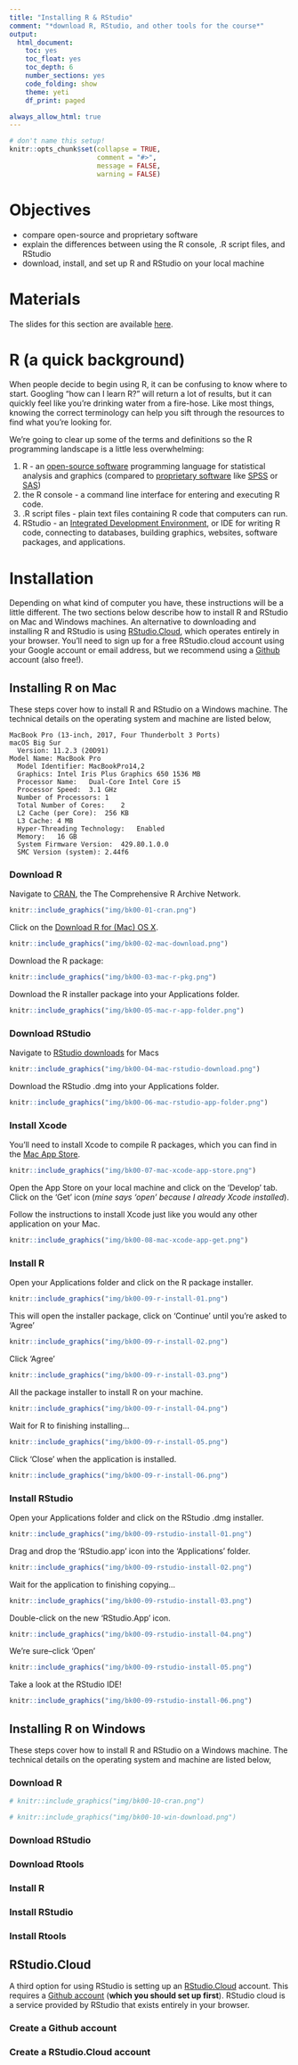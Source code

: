```yaml
---
title: "Installing R & RStudio"
comment: "*download R, RStudio, and other tools for the course*"
output:
  html_document: 
    toc: yes
    toc_float: yes
    toc_depth: 6
    number_sections: yes
    code_folding: show
    theme: yeti
    df_print: paged

always_allow_html: true
---
```


```r
# don't name this setup!
knitr::opts_chunk$set(collapse = TRUE,
                      comment = "#>",
                      message = FALSE,
                      warning = FALSE)
```

# Objectives

- compare open-source and proprietary software    
- explain the differences between using the R console, .R script files, and RStudio   
- download, install, and set up R and RStudio on your local machine

# Materials

The slides for this section are available [here]().

# R (a quick background)

When people decide to begin using R, it can be confusing to know where to start. Googling "how can I learn R?" will return a lot of results, but it can quickly feel like you're drinking water from a fire-hose. Like most things, knowing the correct terminology can help you sift through the resources to find what you're looking for. 

We're going to clear up some of the terms and definitions so the R programming landscape is a little less overwhelming:

1. R - an [open-source software](https://en.wikipedia.org/wiki/Open-source_software) programming language for statistical analysis and graphics (compared to [proprietary software](https://en.wikipedia.org/wiki/Proprietary_software) like [SPSS](https://en.wikipedia.org/wiki/SPSS) or [SAS](https://en.wikipedia.org/wiki/SAS_(software)))
2. the R console - a command line interface for entering and executing R code.  
3. .R script files - plain text files containing R code that computers can run.   
4. RStudio - an [Integrated Development Environment](https://en.wikipedia.org/wiki/Integrated_development_environment), or IDE for writing R code, connecting to databases, building graphics, websites, software packages, and applications.  

# Installation

Depending on what kind of computer you have, these instructions will be a little different. The two sections below describe how to install R and RStudio on Mac and Windows machines. An alternative to downloading and installing R and RStudio is using [RStudio.Cloud](https://rstudio.cloud/), which operates entirely in your browser. You'll need to sign up for a free RStudio.cloud account using your Google account or email address, but we recommend using a [Github](https://github.com/) account (also free!).

## Installing R on Mac {.tabset}

These steps cover how to install R and RStudio on a Windows machine. The technical details on the operating system and machine are listed below,

```
MacBook Pro (13-inch, 2017, Four Thunderbolt 3 Ports)
macOS Big Sur
  Version: 11.2.3 (20D91)
Model Name:	MacBook Pro
  Model Identifier:	MacBookPro14,2
  Graphics: Intel Iris Plus Graphics 650 1536 MB
  Processor Name:	Dual-Core Intel Core i5
  Processor Speed:	3.1 GHz
  Number of Processors:	1
  Total Number of Cores:	2
  L2 Cache (per Core):	256 KB
  L3 Cache:	4 MB
  Hyper-Threading Technology:	Enabled
  Memory:	16 GB
  System Firmware Version:	429.80.1.0.0
  SMC Version (system):	2.44f6
```

### Download R

Navigate to [CRAN](https://cran.r-project.org/), the The Comprehensive R Archive Network.

```r
knitr::include_graphics("img/bk00-01-cran.png")
```


Click on the [Download R for (Mac) OS X](https://cran.r-project.org/).

```r
knitr::include_graphics("img/bk00-02-mac-download.png")
```

Download the R package:

```r
knitr::include_graphics("img/bk00-03-mac-r-pkg.png")
```

Download the R installer package into your Applications folder.

```r
knitr::include_graphics("img/bk00-05-mac-r-app-folder.png")
```

### Download RStudio

Navigate to [RStudio downloads](https://www.rstudio.com/products/rstudio/download/#download) for Macs

```r
knitr::include_graphics("img/bk00-04-mac-rstudio-download.png")
```

Download the RStudio .dmg into your Applications folder.

```r
knitr::include_graphics("img/bk00-06-mac-rstudio-app-folder.png")
```


### Install Xcode

You'll need to install Xcode to compile R packages, which you can find in the [Mac App Store](https://apps.apple.com/us/app/xcode/id497799835?mt=12).

```r
knitr::include_graphics("img/bk00-07-mac-xcode-app-store.png")
```

Open the App Store on your local machine and click on the 'Develop' tab. Click on the 'Get' icon (*mine says 'open' because I already Xcode installed*).

Follow the instructions to install Xcode just like you would any other application on your Mac.

```r
knitr::include_graphics("img/bk00-08-mac-xcode-app-get.png")
```


### Install R

Open your Applications folder and click on the R package installer.

```r
knitr::include_graphics("img/bk00-09-r-install-01.png")
```

This will open the installer package, click on 'Continue' until you're asked to 'Agree'

```r
knitr::include_graphics("img/bk00-09-r-install-02.png")
```

Click 'Agree'

```r
knitr::include_graphics("img/bk00-09-r-install-03.png")
```

All the package installer to install R on your machine. 

```r
knitr::include_graphics("img/bk00-09-r-install-04.png")
```

Wait for R to finishing installing...

```r
knitr::include_graphics("img/bk00-09-r-install-05.png")
```

Click 'Close' when the application is installed. 

```r
knitr::include_graphics("img/bk00-09-r-install-06.png")
```

### Install RStudio

Open your Applications folder and click on the RStudio .dmg installer.

```r
knitr::include_graphics("img/bk00-09-rstudio-install-01.png")
```

Drag and drop the 'RStudio.app' icon into the 'Applications' folder. 

```r
knitr::include_graphics("img/bk00-09-rstudio-install-02.png")
```

Wait for the application to finishing copying...

```r
knitr::include_graphics("img/bk00-09-rstudio-install-03.png")
```

Double-click on the new 'RStudio.App' icon.

```r
knitr::include_graphics("img/bk00-09-rstudio-install-04.png")
```

We're sure--click 'Open'

```r
knitr::include_graphics("img/bk00-09-rstudio-install-05.png")
```

Take a look at the RStudio IDE!

```r
knitr::include_graphics("img/bk00-09-rstudio-install-06.png")
```

## Installing R on Windows {.tabset}

These steps cover how to install R and RStudio on a Windows machine. The technical details on the operating system and machine are listed below,

### Download R

```r
# knitr::include_graphics("img/bk00-10-cran.png")
```

```r
# knitr::include_graphics("img/bk00-10-win-download.png")
```



### Download RStudio

### Download Rtools

### Install R

### Install RStudio

### Install Rtools

## RStudio.Cloud {.tabset}

A third option for using RStudio is setting up an [RStudio.Cloud](https://rstudio.cloud/) account. This requires a [Github account](https://github.com/) (**which you should set up first**). RStudio cloud is a service provided by RStudio that exists entirely in your browser. 

### Create a Github account

### Create a RStudio.Cloud account
